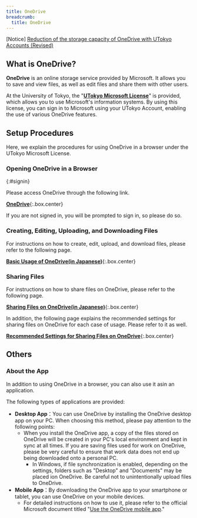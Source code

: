 ```yaml
---
title: OneDrive
breadcrumb:
  title: OneDrive
---
```



<div class="box--alert">
    [Notice] <a href="/en/notice/2024/0422-microsoft-storage/">Reduction of the storage capacity of OneDrive with UTokyo Accounts (Revised)</a>
</div>

## What is OneDrive?
**OneDrive** is an online storage service provided by Microsoft. It allows you to save and view files, as well as edit files and share them with other users.

At the University of Tokyo, the "[**UTokyo Microsoft License**](../)" is provided, which allows you to use Microsoft's information systems. By using this license, you can sign in to Microsoft using your UTokyo Account, enabling the use of various OneDrive features.

## Setup Procedures
Here, we explain the procedures for using OneDrive in a browser under the UTokyo Microsoft License.

### Opening OneDrive in a Browser
{:#signin}

Please access OneDrive through the following link.

**[OneDrive](https://univtokyo-my.sharepoint.com/)**{:.box.center}

If you are not signed in, you will be prompted to sign in, so please do so.

### Creating, Editing, Uploading, and Downloading Files
For instructions on how to create, edit, upload, and download files, please refer to the following page.

**[Basic Usage of OneDrive(in Japanese)](/microsoft/onedrive/basic/)**{:.box.center}

### Sharing Files
For instructions on how to share files on OneDrive, please refer to the following page.

**[Sharing Files on OneDrive(in Japanese)](/microsoft/onedrive/share/)**{:.box.center}

In addition, the following page explains the recommended settings for sharing files on OneDrive for each case of usage. Please refer to it as well.

**[Recommended Settings for Sharing Files on OneDrive](/en/microsoft/onedrive/recommendation/)**{:.box.center}

## Others
### About the App
In addition to using OneDrive in a browser, you can also use it asin an application.

The following types of applications are provided:

- **Desktop App**：You can use OneDrive by installing the OneDrive desktop app on your PC. When choosing this method, please pay attention to the following points:
    - When you install the OneDrive app, a copy of the files stored on OneDrive will be created in your PC's local environment and kept in sync at all times. If you are saving files used for work on OneDrive, please be very careful to ensure that work data does not end up being downloaded onto a personal PC.
        - In Windows, if file synchronization is enabled, depending on the settings, folders such as "Desktop" and "Documents" may be placed ion OneDrive. Be careful not to unintentionally upload files to OneDrive.
- **Mobile App**：By downloading the OneDrive app to your smartphone or tablet, you can use OneDrive on your mobile devices.
    - For detailed instructions on how to use it, please refer to the official Microsoft document titled "[Use the OneDrive mobile app](https://support.microsoft.com/en-us/office/use-the-onedrive-mobile-app-d26c1b0d-8047-42bf-9104-f6e9a3576e62)."
